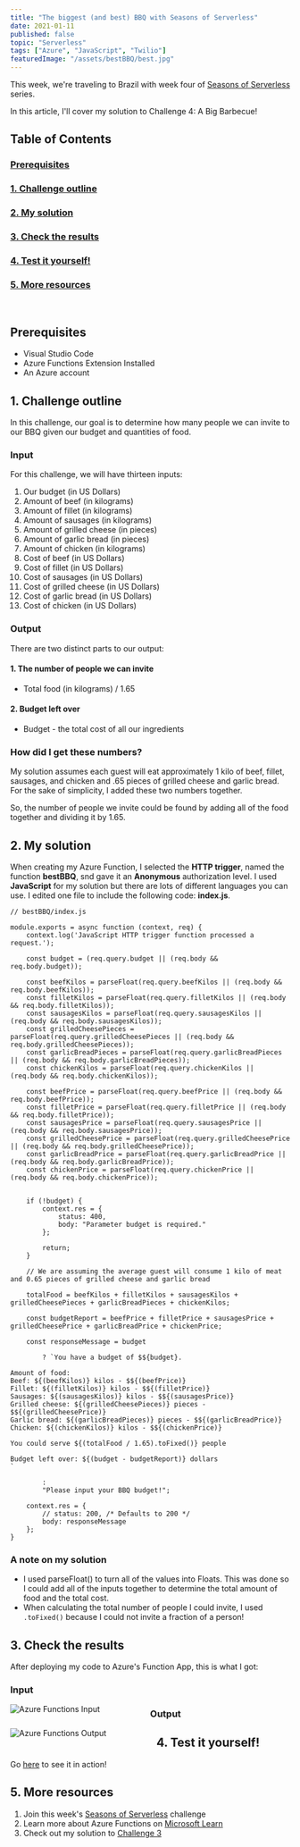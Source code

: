 ```yaml
---
title: "The biggest (and best) BBQ with Seasons of Serverless"
date: 2021-01-11
published: false
topic: "Serverless"
tags: ["Azure", "JavaScript", "Twilio"]
featuredImage: "/assets/bestBBQ/best.jpg"
---
```


This week, we're traveling to Brazil with week four of [Seasons of Serverless](https://github.com/microsoft/Seasons-of-Serverless) series.

In this article, I'll cover my solution to Challenge 4: A Big Barbecue!

## Table of Contents

### [Prerequisites](#prerequisites)

### [1. Challenge outline](#outline)

### [2. My solution](#solution)

### [3. Check the results](#results)

### [4. Test it yourself!](#test)

### [5. More resources](#resources)

<br />

## <a name='prerequisites'>Prerequisites</a>

- Visual Studio Code
- Azure Functions Extension Installed
- An Azure account

## <a name='outline'>1. Challenge outline</a>

In this challenge, our goal is to determine how many people we can invite to our BBQ given our budget and quantities of food.

### Input

For this challenge, we will have thirteen inputs:

1. Our budget (in US Dollars)
2. Amount of beef (in kilograms)
3. Amount of fillet (in kilograms)
4. Amount of sausages (in kilograms)
5. Amount of grilled cheese (in pieces)
6. Amount of garlic bread (in pieces)
7. Amount of chicken (in kilograms)
8. Cost of beef (in US Dollars)
9. Cost of fillet (in US Dollars)
10. Cost of sausages (in US Dollars)
11. Cost of grilled cheese (in US Dollars)
12. Cost of garlic bread (in US Dollars)
13. Cost of chicken (in US Dollars)

### Output

There are two distinct parts to our output:

#### 1. The number of people we can invite

- Total food (in kilograms) / 1.65

#### 2. Budget left over

- Budget - the total cost of all our ingredients

### How did I get these numbers?

My solution assumes each guest will eat approximately 1 kilo of beef, fillet, sausages, and chicken and .65 pieces of grilled cheese and garlic bread. For the sake of simplicity, I added these two numbers together.

So, the number of people we invite could be found by adding all of the food together and dividing it by 1.65.

## <a name='solution'>2. My solution</a>

When creating my Azure Function, I selected the **HTTP trigger**, named the function **bestBBQ**, snd gave it an **Anonymous** authorization level. I used **JavaScript** for my solution but there are lots of different languages you can use. I edited one file to include the following code: **index.js**.

```
// bestBBQ/index.js

module.exports = async function (context, req) {
    context.log('JavaScript HTTP trigger function processed a request.');

    const budget = (req.query.budget || (req.body && req.body.budget));

    const beefKilos = parseFloat(req.query.beefKilos || (req.body && req.body.beefKilos));
    const filletKilos = parseFloat(req.query.filletKilos || (req.body && req.body.filletKilos));
    const sausagesKilos = parseFloat(req.query.sausagesKilos || (req.body && req.body.sausagesKilos));
    const grilledCheesePieces = parseFloat(req.query.grilledCheesePieces || (req.body && req.body.grilledCheesePieces));
    const garlicBreadPieces = parseFloat(req.query.garlicBreadPieces || (req.body && req.body.garlicBreadPieces));
    const chickenKilos = parseFloat(req.query.chickenKilos || (req.body && req.body.chickenKilos));

    const beefPrice = parseFloat(req.query.beefPrice || (req.body && req.body.beefPrice));
    const filletPrice = parseFloat(req.query.filletPrice || (req.body && req.body.filletPrice));
    const sausagesPrice = parseFloat(req.query.sausagesPrice || (req.body && req.body.sausagesPrice));
    const grilledCheesePrice = parseFloat(req.query.grilledCheesePrice || (req.body && req.body.grilledCheesePrice));
    const garlicBreadPrice = parseFloat(req.query.garlicBreadPrice || (req.body && req.body.garlicBreadPrice));
    const chickenPrice = parseFloat(req.query.chickenPrice || (req.body && req.body.chickenPrice));


    if (!budget) {
        context.res = {
            status: 400,
            body: "Parameter budget is required."
        };

        return;
    }

    // We are assuming the average guest will consume 1 kilo of meat and 0.65 pieces of grilled cheese and garlic bread

    totalFood = beefKilos + filletKilos + sausagesKilos + grilledCheesePieces + garlicBreadPieces + chickenKilos;

    const budgetReport = beefPrice + filletPrice + sausagesPrice + grilledCheesePrice + garlicBreadPrice + chickenPrice;

    const responseMessage = budget

        ? `You have a budget of $${budget}.

Amount of food:
Beef: ${(beefKilos)} kilos - $${(beefPrice)}
Fillet: ${(filletKilos)} kilos - $${(filletPrice)}
Sausages: ${(sausagesKilos)} kilos - $${(sausagesPrice)}
Grilled cheese: ${(grilledCheesePieces)} pieces - $${(grilledCheesePrice)}
Garlic bread: ${(garlicBreadPieces)} pieces - $${(garlicBreadPrice)}
Chicken: ${(chickenKilos)} kilos - $${(chickenPrice)}

You could serve ${(totalFood / 1.65).toFixed()} people

Budget left over: ${(budget - budgetReport)} dollars
`

        :
        "Please input your BBQ budget!";

    context.res = {
        // status: 200, /* Defaults to 200 */
        body: responseMessage
    };
}
```

### A note on my solution

- I used parseFloat() to turn all of the values into Floats. This was done so I could add all of the inputs together to determine the total amount of food and the total cost.
- When calculating the total number of people I could invite, I used `.toFixed()` because I could not invite a fraction of a person!

## <a name='results'>3. Check the results</a>

After deploying my code to Azure's Function App, this is what I got:

### Input

<img
  src="/assets/bestBBQ/input.png"
  alt="Azure Functions Input"
  style="float: left; margin-right: 90px;"
/>

### Output

<img
  src="/assets/bestBBQ/output.png"
  alt="Azure Functions Output"
  style="float: left; margin-right: 90px;"
/>

## <a name='test'>4. Test it yourself!</a>

Go [here](https://bestbbq.azurewebsites.net/api/bestBBQ?budget=200&beefKilos=3&filletKilos=2&sausagesKilos=3&grilledCheesePieces=3&garlicBreadPieces=4&chickenKilos=3&beefPrice=30&filletPrice=36&sausagesPrice=18&grilledCheesePrice=24&garlicBreadPrice=12&chickenPrice=12) to see it in action!

## <a name='resources'>5. More resources</a>

1. Join this week's [Seasons of Serverless](<(https://github.com/microsoft/Seasons-of-Serverless)>) challenge
2. Learn more about Azure Functions on [Microsoft Learn](https://docs.microsoft.com/en-us/learn/paths/create-serverless-applications/)
3. Check out my solution to [Challenge 3](https://www.locksleylk.com/2020/longestKebab/)

